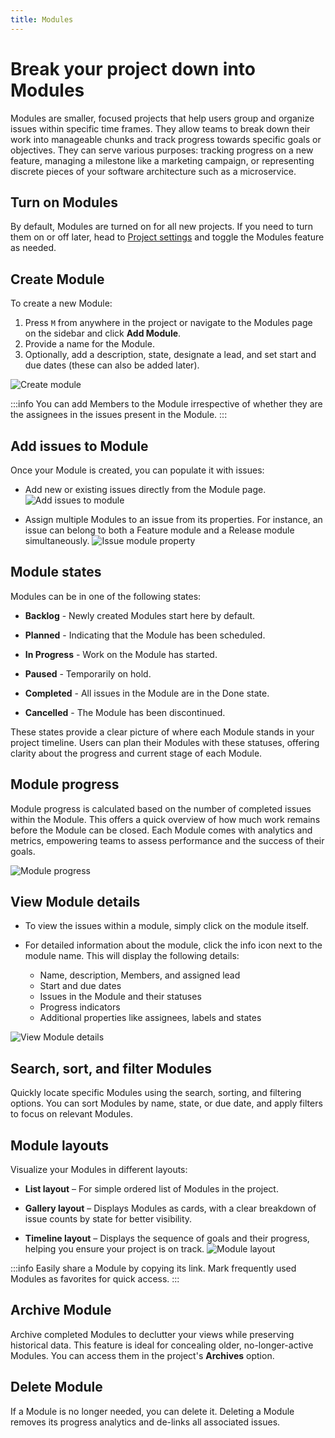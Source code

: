 ```yaml
---
title: Modules
---
```


# Break your project down into Modules

Modules are smaller, focused projects that help users group and organize issues within specific time frames. They allow teams to break down their work into manageable chunks and track progress towards specific goals or objectives. They can serve various purposes: tracking progress on a new feature, managing a milestone like a marketing campaign, or representing discrete pieces of your software architecture such as a microservice.

## Turn on Modules

By default, Modules are turned on for all new projects. If you need to turn them on or off later, head to [Project settings](/core-concepts/projects/overview#project-settings) and toggle the Modules feature as needed.

## Create Module

To create a new Module:

1. Press `M` from anywhere in the project or navigate to the Modules page on the sidebar and click **Add Module**.
2. Provide a name for the Module.
3. Optionally, add a description, state, designate a lead, and set start and due dates (these can also be added later).

![Create module](https://media.docs.plane.so/modules/create-module.webp#center)

:::info
You can add Members to the Module irrespective of whether they are the assignees in the issues present in the Module.
:::

## Add issues to Module

Once your Module is created, you can populate it with issues:

- Add new or existing issues directly from the Module page.
    ![Add issues to module](https://media.docs.plane.so/modules/add-issues-to-module.webp#center)

- Assign multiple Modules to an issue from its properties. For instance, an issue can belong to both a Feature module and a Release module simultaneously.
    ![Issue module property](https://media.docs.plane.so/modules/issue-module-property.webp#center)


## Module states

Modules can be in one of the following states:

- **Backlog** - Newly created Modules start here by default.

- **Planned** - Indicating that the Module has been scheduled.

- **In Progress** - Work on the Module has started.

- **Paused** - Temporarily on hold.

- **Completed** - All issues in the Module are in the Done state.

- **Cancelled** - The Module has been discontinued.

These states provide a clear picture of where each Module stands in your project timeline. Users can plan their Modules with these statuses, offering clarity about the progress and current stage of each Module.

## Module progress

Module progress is calculated based on the number of completed issues within the Module. This offers a quick overview of how much work remains before the Module can be closed. Each Module comes with analytics and metrics, empowering teams to assess performance and the success of their goals.

![Module progress](https://media.docs.plane.so/modules/module-progress.webp#center)

## View Module details

- To view the issues within a module, simply click on the module itself.

- For detailed information about the module, click the info icon next to the module name. This will display the following details:
    - Name, description, Members, and assigned lead
    - Start and due dates
    - Issues in the Module and their statuses
    - Progress indicators
    - Additional properties like assignees, labels and states

![View Module details](https://media.docs.plane.so/modules/view-module-details.webp#center)

## Search, sort, and filter Modules

Quickly locate specific Modules using the search, sorting, and filtering options. You can sort Modules by name, state, or due date, and apply filters to focus on relevant Modules.

## Module layouts

Visualize your Modules in different layouts:

- **List layout** – For simple ordered list of Modules in the project.

- **Gallery layout** – Displays Modules as cards, with a clear breakdown of issue counts by state for better visibility.

- **Timeline layout**  – Displays the sequence of goals and their progress, helping you ensure your project is on track.
![Module layout](https://media.docs.plane.so/modules/module-gallery.webp#center)

:::info
Easily share a Module by copying its link. Mark frequently used Modules as favorites for quick access.
:::

## Archive Module

Archive completed Modules to declutter your views while preserving historical data. This feature is ideal for concealing older, no-longer-active Modules. You can access them in the project's **Archives** option. 

## Delete Module

If a Module is no longer needed, you can delete it. Deleting a Module removes its progress analytics and de-links all associated issues.